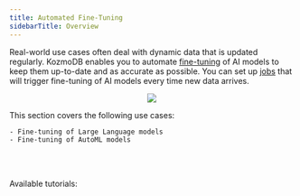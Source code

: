 ```yaml
---
title: Automated Fine-Tuning
sidebarTitle: Overview
---
```


Real-world use cases often deal with dynamic data that is updated regularly. KozmoDB enables you to automate [fine-tuning](/kozmodb_sql/sql/api/finetune) of AI models to keep them up-to-date and as accurate as possible. You can set up [jobs](/kozmodb_sql/sql/create/jobs) that will trigger fine-tuning of AI models every time new data arrives.

<p align="center">
  <img src="/assets/use_cases/automated_finetuning.jpg" />
</p>

This section covers the following use cases:
    
    - Fine-tuning of Large Language models
    - Fine-tuning of AutoML models

<br></br>

<Tip>
Available tutorials:

<CardGroup cols={4}>
    <Card title="Fine-tuning of OpenAI models" icon="link" href="/use-cases/automated_finetuning/openai"></Card>
    <Card title="Fine-tuning of classification models" icon="link" href="/use-cases/automated_finetuning/classification"></Card>
    <Card title="Fine-tuning of regression models" icon="link" href="/use-cases/automated_finetuning/regression"></Card>
</CardGroup>

</Tip>
